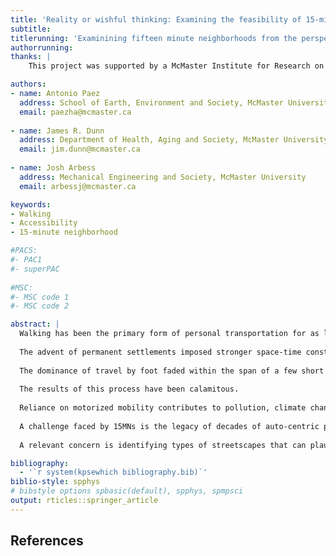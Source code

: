 ```yaml
---
title: 'Reality or wishful thinking: Examining the feasibility of 15-minute neighborhoods from the perspective of network attributes' 
subtitle: 
titlerunning: 'Examinining fifteen minute neighborhoods from the perspective of network attributes'
authorrunning: 
thanks: | 
    This project was supported by a McMaster Institute for Research on Aging Catalyst Grant.

authors: 
- name: Antonio Paez
  address: School of Earth, Environment and Society, McMaster University
  email: paezha@mcmaster.ca
  
- name: James R. Dunn
  address: Department of Health, Aging and Society, McMaster University
  email: jim.dunn@mcmaster.ca
  
- name: Josh Arbess
  address: Mechanical Engineering and Society, McMaster University
  email: arbessj@mcmaster.ca  

keywords:
- Walking
- Accessibility
- 15-minute neighborhood

#PACS: 
#- PAC1
#- superPAC
    
#MSC:
#- MSC code 1
#- MSC code 2

abstract: |
  Walking has been the primary form of personal transportation for as long as humans have been humans. From prehistoric migration to the dawn of populated settlements, the space-time constraints of walking have fundamentally determined how far interactions with the environment and other humans were feasible. It took tens of thousands of years for humans to walk out from their original African niche to eventually settle every nook of the planet.
     
  The advent of permanent settlements imposed stronger space-time constraints on people’s movement than had hitherto been the case. Having to return to a fixed abode or to go to a designated place to drudge or trade meant that people become more local of necessity. Despite the invention of the wheel and the use of animal power for transportation purposes, humanity remained for the most part pedestrian for millennia [@roberts1998short]. The physical effort involved in walking limited the geographical extent of settlements and in turn settlements evolved to facilitate walking. 
    
  The dominance of travel by foot faded within the span of a few short decades. Several revolutions contributed to this. Technological innovations in the 19th and 20th centuries led to the internal combustion engine, smooth paving surfaces, and systems to move fuel. Concurrently, socio-technological innovations (e.g., Fordism) created the basis for mass production and consumption. The pioneer in this respect was of course the auto industry; many decades later, whole economic systems are still dominated by this sector (Jane Jacobs famously quipped that “[t]he purpose of life is to produce and consume automobiles.”) Early in the automotive era cars were seen as an ideal solution to many urban ills [@brown2009planning], which contributes to explain their enthusiastic reception. In the second part of the 20th century, motorized mobility rose to become the dominant form of transportation in cities and regions around the world. The automobile replaced walking as the key determinant of how far settlements could grow, and cities grew to accommodate this form of transportation, often with unfortunate single-mindedness.
    
  The results of this process have been calamitous.
  
  Reliance on motorized mobility contributes to pollution, climate change, the erosion of social capital and sense of community, road fatalities, and poor health due to sedentary lifestyles. For years now, work has aimed to grow a consensus about the importance of communities that better serve all their residents, and not only their vehicles. The 15-minute neighborhood [15MN; @pozoukidou2021fifteen] is among a handful of ideas that strive to emphasize movement at a human scale, in environments that accommodate a wide range of capabilities throughout the lifespan, and with the aim of improving livability and health in ways that automobility can no longer promise, let alone deliver.
  
  A challenge faced by 15MNs is the legacy of decades of auto-centric planning. Streetscapes are key parts of the hardware of cities, not only for what is evident at surface level (e.g., sidewalks, pavements), but also due to other accessory yet hidden infrastructure, both physical (e.g., water, sewage, power) and social (e.g., property rights, right of ways). Suburban developments in North America are often implicitly or explicitly designed to discourage through traffic. This is done by creating predominantly single use landscapes with meandering, poorly connected roads. Alas, this form of development cuts both ways, since the high built-in cost of navigation does not discriminate between outsiders and residents.
  
  A relevant concern is identifying types of streetscapes that can plausibly support 15MNs. To address this question, we investigate the current accessibility situation in parts of Canada’s largest metropolitan region. The analysis consists of two parts, with positive and normative aspects 15-minute walking neighborhoods are studied, and their accessibility levels assessed (positive analysis). Maximal opportunity landscapes are then used to simulate equivalent opportunity landscapes throughout the region. Accessibility is then reanalyzed from the normative perspective of the provision of opportunities. The results of this analysis are finally correlated to neighborhood network attributes, including connectivity, centrality, and clustering. The results of this investigation provide valuable information about neighborhoods, their morphology and potential to support the aspirational goal of providing opportunities within 15-minute walks for their residents. This information can help to identify target neighborhoods for planning interventions, as well as neighborhoods for whom the 15-minute ideal could be little more than wishful thinking.

bibliography: 
  - '`r system(kpsewhich bibliography.bib)`'
biblio-style: spphys
# bibstyle options spbasic(default), spphys, spmpsci
output: rticles::springer_article
---
```


<!--
@knight2018walkable
@liu2022toward
@pozoukidou2021fifteen
@weng2019fifteen

 Walking has naturally, at an evolutionary level, been the primary form of personal transportation for as long as humans have been humans. From every prehistoric migration to the dawn of populated settlements, the space-time constraints of walking have fundamentally determined how far interactions with the environment and other humans were feasible. It took tens of thousands of years for humans to walk out from their original niche in the African savannah to eventually colonize, and settle in, every nook of the planet.
    The advent of permanent human settlements at some point in the Neolithic period imposed stronger space-time constraints on people’s movement than had hitherto been the case. The need to return to a fixed abode or to go to a designated place to drudge or trade meant that there was only so much space that a person could trade for time, while still being able to toil for life, before even enjoying leisure and recreation. Despite the invention of the wheel by the Babylonians, and the use of animal power for transportation purposes, humanity remained for the most part pedestrian for millennia. Animal power was a rarity—an expensive and therefore exclusive rarity: by some estimates, horse ownership in the US in the 18th century was dominated by white landowners. The physical effort involved in walking necessarily limited the geographical extent of settlements. In a very real way, walking determined how far settlements could grow, and in turn settlements evolved that facilitated walking. 
    From a historical perspective, the dominance of movement by foot came to a screeching halt all within the span of a few decades. Several revolutions contributed to this change, starting in the 19th century, but accelerating and possibly reaching their peak in the late 20th or early 21st centuries. Among these were technological innovations in materials and energy that led to the internal combustion engine, smooth paving surfaces, and systems to transport fuels across vast distances to enable many other forms of transportation. At the same time, there were important socio-technological innovations such as Fordism, which created the basis for modern industrial and labor-economic systems to sustain mass production and consumption, initially of automotive vehicles and still, many decades later, still dominated by the auto industry supply chain complex (Jane Jacobs famously quipped that “[t]he purpose of life is to produce and consume automobiles.”) Early in the automotive era cars were seen as an ideal solution to many urban ills (e.g., congestion, manure); in the second part of the 20th century, motorized mobility rose to become in many places the dominant form of transportation. The automobile replaced walking as the determinant of how far settlements could grow, and as a matter of policy cities decided to grow to accommodate this form of transportation, often with an unfortunate single-minded focus.
    The results of this process have been nothing short of disastrous.
    The impacts of reliance on motorized mobility are anywhere we look, from pollution, the contributions of the transportation sector to climate change, the erosion of social capital and sense of community in the places where we live, road fatalities, and the public health implications of sedentary lifestyles. For at least two decades now, planning, transportation, and public health professionals and scholars alike have been working towards a consensus on the importance of creating and fostering communities that better serve all their residents, and not only their vehicles. A handful of ideas have been proposed that aim to meet this objective, including transit-oriented development, transit villages, aging-friendly cities (alternatively neighborhoods), and more recently the 15- (or sometimes 5-, 20- or 30-) minute city (or neighborhood). These concepts all share some commonalities: movement happens at a more human scale, in a way that accommodates capacities throughout the lifespan, and that contributes to quality of life and health in ways that automobility can no longer promise, let alone deliver.
     A challenge faced by proposals such as the 15-minute city is the legacy of decades of auto-centric urban planning. Streetscapes are a firm element of the hardware of cities, and not only for what is evident at surface level (e.g., sidewalks, pavements), but also due to all the accessory but hidden infrastructure, both physical (e.g., water, sewage, power) and social (e.g., property rights, right of ways). In North America, suburban developments (particularly in the post-war period), were implicitly or explicitly designed to discourage through-traffic. This was done by creating predominantly single use suburbs with meandering, poorly connected roads. Alas, this form of development cuts both ways as the built-in high cost of navigation does not discriminate between outsiders and residents. A relevant question therefore concerns the kinds of streetscapes that can in principle support 15-minute neighborhoods.
    To address this question, we investigate the current accessibility situation in parts of Canada’s major metropolitan region. The analysis consists of two parts, with positive and normative characters. 15-minute walking neighborhoods are studied, and their accessibility levels assessed (positive analysis). Optimal opportunity landscapes are then used to simulate equivalent opportunity landscapes throughout the region. Accessibility is then reanalyzed from the normative perspective of the provision of opportunities. The results of this analysis are finally correlated to neighborhood network attributes, including connectivity, centrality, and clustering.
    The results of this investigation provide valuable information about neighborhoods, their morphology and potential to support the aspirational goal of providing opportunities within 15-minute walks for their residents. This information can help to identify target neighborhoods for planning interventions, as well as neighborhoods for whom the 15-minute ideal could be little more than wishful thinking. 


-->

## References